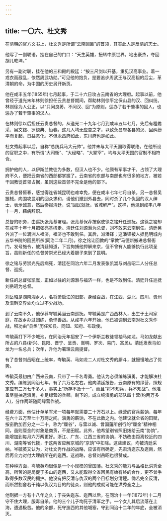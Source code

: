```yaml
---
---
---
```

title: 一〇六、杜文秀
---



在清朝的官方文书上，杜文秀是所谓“云南回匪”的首领，其实此人是反清的志士。

他写了一副联语，挂在自己的门口：“天生英雄，扭转中原世界。地出豪杰，夺回胡儿乾坤。”

另有一副对联，挂在他的三和殿的殿廷：“按三尺剑以开基，重见汉高事业。着一戎衣而戡乱，依然周武功勋。”可见他的抱负，是要追步周武王与汉高祖的后尘，革清朝的命，为中国的历史另开新页。

他在咸丰五年(1855年)七月起事，于二十六日攻占云南省的大理府。起事以前，他曾经于道光末年林则徐担任云贵总督期间，帮助林则徐平定保山县的汉、回纠纷。林则徐为人公正，以“只问良莠，不问汉、回”为原则，惩办了若干肇事的回人，也惩办了若干肇事的汉人。

在林则徐以后担任云贵总督的，从道光二十九年七月到咸丰五年七月，先后有程矞采、吴文铬、罗绕典、恒春。这几人均无应变之才，以致永昌府各县的汉、回纠纷平而复起，日益恶化。不但永昌府如此，东川府也是如此。

杜文秀起事以后，自称“总统兵马大元帅”。他并未与太平天国取得联络。在他所设的官职之中，有所谓“大司衡”、“大经略”、“大冢宰”，均与太平天国的官制不相符合。

拥护他的人，以伊斯兰教徒为多数，但汉人也不少。他颇有军事才干，占领了大理府不久，便把云南省的西部都掌握了。云南省的东部与南部也有很多的地方，被若干回教徒首领占据，虽则这些首领不完全是他的部下。

云贵总督恒春，感觉得连省城昆明也难幸免，便在咸丰七年七月自杀。另一总督吴振棫，向围攻昆明的回众求和，请他们撤到外县去，同时杀了几个仇回的汉人绅士，表示诚意，然后奏报清廷，说“回民就抚，省城解严”。这样，他混到咸丰八年十一月，藉病辞职。

总督的职务，由巡抚张亮基署理。张亮基保荐按察使徐之铭升任巡抚。这徐之铭却在咸丰十年十月把张亮基挤走。清廷任刘源灏为总督，刘不敢来云南到任。清廷另外派了一位满洲人福济，福济也不敢到任。其后，派潘铎；这潘铎被人据昆明城内五华书院的回民所杀(同治二年二月)。徐之铭让回教的“掌教”马德新搬进总督衙门，发号施令，被清廷知道，下旨拘捕他押解来京，但不曾有人能够执行此项圣旨，虽则新任的总督劳崇光已经大着胆子来到了昆明。

徐之铭与劳崇光先后病死，清廷在同治六年二月发表张凯嵩与刘岳昭二人分任总督、巡抚。

新任的总督张凯嵩，正如以往的刘源灏与福济一样，也是不敢到任。清廷升任巡抚刘岳昭为总督。

刘岳昭是湖南湘乡人，名将萧启江的旧部，身经百战，在江西、湖北、四川、贵州及滇黔交界处均立过不少战功。

到了云南不久，他保荐岑毓英当云南巡抚。岑毓英是广西西林人，出生于土司家庭，在故乡办过团练，勇悍善战。从咸丰六年开始，他已被调到云南对杜文秀作战，积功由“县丞”历任知县、同知、知府、布政使。

岑毓英打下不少城池，在同治元年招安了一个伊斯兰教徒领袖马如龙。马如龙献出所占的八县(新兴、昆阳、晋宁、呈贡、嵩明、罗次、易门、富民)。清廷发表马如龙为一名总兵；次年，升他为署理云南提督。

有了总督刘岳昭在上统率，岑毓英、马如龙二人对杜文秀的厮斗，就慢慢地占了优势。

岑毓英最初由广西来云南，只带了一千名粤勇。他认为必须编练滇勇，才能解决杜文秀。编练到同治七年，有了六万名左右。他向清廷报告，云南原有的绿营，照规定应有三万七千多人，事实上“所存不及十一”，而且“将不知兵，兵不知战”。他准备尽量抽选滇勇，补足绿营的兵额。剩下的，成立纯滇勇的部队四十营(约两万多人)，分作两班随同绿营作战。

经费方面，他估计单单军米一项每年就需要二十万石以上。绿营的官兵薪饷，每年在六十五万至七十万两之间。滇勇的薪饷，不在此数之内。他建议就全省的田赋，按亩酌加百分之一二十，称为“厘谷”，与雷以诚、曾国藩所创行的“厘金”精神相同，虽则厘金的对象是商货，不是田赋。此外，他希望别省照旧拨给云南“协饷”，能增加到每月六万两更好。浙江、广东、江西三省的协饷，不妨改由距离较近的四川、湖南等省代拨，于这两省应解京城的“京饷”中扣除。这些建议，均被清廷采纳。岑毓英又认为，对杜文秀作战的战略，应该有所确定，先肃清迤东及迤南，然后再全力对付大理府所在的迤西。这战略，总督刘岳昭也很赞成。

在种种方面，岑毓英均很像是一个小规模的曾国藩。杜文秀的能力与品格比洪秀全高，所苦的是局促于多山的迤西，又未能取得全省回民有始有终的合作，更不曾争取得多数汉民的拥护。他没有把反清与仇汉的两个目标划分清楚。倘若完全反清，而断然割舍若干纯以仇汉为目的的徒众，则他的成就可能在洪秀全之上。

他割据一方有十八年之久；于丧失迤东、迤西以后，在同治十一年(1872年)十二月守不住大理，服毒自杀。他的三个儿子均死于清军之手。一个女儿其后流落在上海，遭遇极苦。他的余部，死守迤西的其他城塞，守到同治十二年的年底，全被消灭。